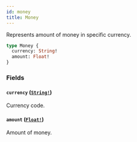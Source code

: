 ```yaml
---
id: money
title: Money
---
```


Represents amount of money in specific currency.

```graphql
type Money {
  currency: String!
  amount: Float!
}
```

### Fields

#### `currency` ([`String!`](../../../developer/api-reference/scalars/string))

Currency code.

#### `amount` ([`Float!`](../../../developer/api-reference/scalars/float))

Amount of money.
